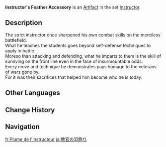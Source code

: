 {{Artifact Infobox
|image = Item Instructor's Feather Accessory.png
|set   = Instructor
|piece = Plume of Death
}}
{{Description|Any instructor who has mastered the art of de-escalation knows to keep this accessory firmly in their grasp at all times.}}
'''Instructor's Feather Accessory''' is an [[Artifact]] in the set [[Instructor]].

==Description==
The strict instructor once sharpened his own combat skills on the merciless battlefield.<br />What he teaches the students goes beyond self-defense techniques to apply in battle.<br />Moreso than attacking and defending, what he imparts to them is the skill of surviving on the front line even in the face of insurmountable odds.<br />Every move and technique he demonstrates pays homage to the veterans of wars gone by.<br />For it was their sacrifices that helped him become who he is today.

==Other Languages==
{{Other Languages
|en      = Instructor's Feather Accessory
|zhs     = 教官的羽饰
|zhs_rm  = Jiàoguān de Yǔ Shì
|zht     = 教官的羽飾
|zht_rm  = Jiàoguān de Yǔ Shì
|zh_tl   = Instructor's Feather Accessory
|ja      = 教官の羽飾り
|ja_rm   = Kyoukan no Hanekazari
|ja_tl   = Instructor's Feather Accessory
|ko      = 교관의 깃털장식
|ko_rm   = Gyogwan-ui Git'teol Jangsik
|ko_tl   = Instructor's Feather Accessory
|es      = Pluma del Instructor
|es_tl   = Feather of the Instructor
|fr      = Plume de l'Instructeur
|fr_tl   = Feather of the Instructor
|ru      = Перо инструктора
|ru_tl   = Instructor's Feather
|th      = Instructor's Feather Accessory
|vi      = Lông Vũ Giáo Quan
|vi_tl   = Instructor's Feather
|de      = Ausbilderfederschmuck
|de_tl   = Instructor's Feathered Accessory
|id      = Instructor's Feathered Accessory
|pt      = Acessório de Penas de Instrutor
|pt_tl   = 
|tr      = Eğitmenin Tüylü Aksesuarı
|tr_tl   = 
|it      = Piuma dell'istruttore
|it_tl   = 
}}

==Change History==
{{Change History|1.0}}

==Navigation==
{{Artifact Set Navbox|Instructor}}

[[fr:Plume de l'Instructeur]]
[[ja:教官の羽飾り]]